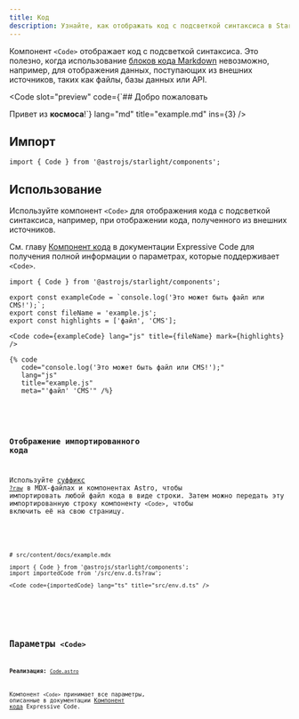 ```yaml
---
title: Код
description: Узнайте, как отображать код с подсветкой синтаксиса в Starlight без блоков кода Markdown.
---
```



Компонент `<Code>` отображает код с подсветкой синтаксиса.
Это полезно, когда использование [блоков кода Markdown](/ru/guides/authoring-content/#блоки-кода) невозможно, например, для отображения данных, поступающих из внешних источников, таких как файлы, базы данных или API.


<Preview>

<Code
	slot="preview"
	code={`## Добро пожаловать

Привет из **космоса**!`}
lang="md"
title="example.md"
ins={3}
/>

</Preview>

## Импорт

```tsx
import { Code } from '@astrojs/starlight/components';
```

## Использование

Используйте компонент `<Code>` для отображения кода с подсветкой синтаксиса, например, при отображении кода, полученного из внешних источников.

См. главу [Компонент кода](https://expressive-code.com/key-features/code-component/) в документации Expressive Code для получения полной информации о параметрах, которые поддерживает `<Code>`.

<Preview>

```mdx
import { Code } from '@astrojs/starlight/components';

export const exampleCode = `console.log('Это может быть файл или CMS!');`;
export const fileName = 'example.js';
export const highlights = ['файл', 'CMS'];

<Code code={exampleCode} lang="js" title={fileName} mark={highlights} />
```

<Fragment slot="markdoc">

```markdoc
{% code
   code="console.log('Это может быть файл или CMS!');"
   lang="js"
   title="example.js"
   meta="'файл' 'CMS'" /%}
```

</Fragment>


<Code
	slot="preview"
	code={exampleCode}
	lang="js"
	title={fileName}
	mark={highlights}
/>

</Preview>

### Отображение импортированного кода

Используйте [суффикс `?raw`](https://vitejs.dev/guide/assets#importing-asset-as-string) в MDX-файлах и компонентах Astro, чтобы импортировать любой файл кода в виде строки.
Затем можно передать эту импортированную строку компоненту `<Code>`, чтобы включить её на свою страницу.

<Preview>

```mdx "?raw"
# src/content/docs/example.mdx

import { Code } from '@astrojs/starlight/components';
import importedCode from '/src/env.d.ts?raw';

<Code code={importedCode} lang="ts" title="src/env.d.ts" />
```


<Code slot="preview" code={importedCode} lang="ts" title="src/env.d.ts" />

</Preview>

## Параметры `<Code>`

**Реализация:** [`Code.astro`](https://github.com/expressive-code/expressive-code/blob/main/packages/astro-expressive-code/components/Code.astro)

Компонент `<Code>` принимает все параметры, описанные в документации [Компонент кода](https://expressive-code.com/key-features/code-component/#available-props) Expressive Code.
